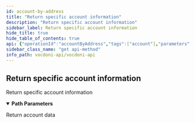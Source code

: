 ```yaml
---
id: account-by-address
title: "Return specific account information"
description: "Return specific account information"
sidebar_label: Return specific account information
hide_title: true
hide_table_of_contents: true
api: {"operationId":"accountByAddress","tags":["account"],"parameters":[{"name":"address","in":"path","description":"The account address also known as organization Id","required":true,"schema":{"type":"string","example":"0x370372b92514d81a0e3efb8eba9d036ae0877653"}}],"responses":{"200":{"description":"Return account data","content":{"application/json":{"example":"{\n  \"address\": \"e0c941dd44ff4c43fc4683088b846ddb3234d169\",\n   \"balance\": 9568,\n   \"nonce\": 186,\n   \"infoURI\": \"ipfs://\",\n   \"processIndex\": 38\n}"}}}},"description":"Return specific account information","method":"get","path":"/account/{address}","servers":[{"url":"https://api.vocdoni.io/version/v3"}],"security":[{"bearerAuth":[]}],"securitySchemes":{"bearerAuth":{"type":"http","scheme":"bearer"}},"info":{"version":"2.0.0","title":"Vocdoni API","license":{"name":"MIT"},"description":"**Goals and Objectives:** The Vocdoni API is meant to be the entry point for external integrators to add voting capabilities to an existing  CRM, customer base and product experience. The API should act as a satellite that facilitates creating votes using  Vocdoni, without the hassle of learning a deep platform."},"postman":{"name":"Return specific account information","description":{"type":"text/plain"},"url":{"path":["account",":address"],"host":["{{baseUrl}}"],"query":[],"variable":[{"disabled":false,"description":{"content":"(Required) The account address also known as organization Id","type":"text/plain"},"type":"any","value":"","key":"address"}]},"header":[{"key":"Accept","value":"application/json"}],"method":"GET"}}
sidebar_class_name: "get api-method"
info_path: vocdoni-api/vocdoni-api
---
```



## Return specific account information



Return specific account information

<details style={{"marginBottom":"1rem"}} data-collapsed={false} open={true}><summary style={{}}><strong>Path Parameters</strong></summary><div><ul><ParamsItem className={"paramsItem"} param={{"name":"address","in":"path","description":"The account address also known as organization Id","required":true,"schema":{"type":"string","example":"0x370372b92514d81a0e3efb8eba9d036ae0877653"}}}></ParamsItem></ul></div></details><div><ApiTabs><TabItem label={"200"} value={"200"}><div>

Return account data

</div><div><MimeTabs schemaType={"response"}><TabItem label={"application/json"} value={"application/json"}><SchemaTabs><TabItem label={"Example"} value={"Example"}><ResponseSamples responseExample={"{\n  \"address\": \"e0c941dd44ff4c43fc4683088b846ddb3234d169\",\n   \"balance\": 9568,\n   \"nonce\": 186,\n   \"infoURI\": \"ipfs://\",\n   \"processIndex\": 38\n}"} language={"json"}></ResponseSamples></TabItem></SchemaTabs></TabItem></MimeTabs></div></TabItem></ApiTabs></div>
      